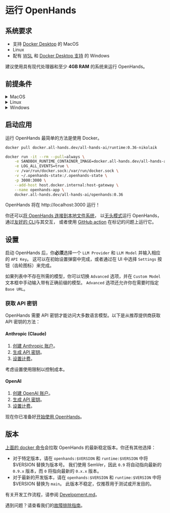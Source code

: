 # 运行 OpenHands

## 系统要求

- 支持 [Docker Desktop](https://docs.docker.com/desktop/setup/install/mac-install/#system-requirements) 的 MacOS
- Linux
- 配有 [WSL](https://learn.microsoft.com/en-us/windows/wsl/install) 和 [Docker Desktop 支持](https://docs.docker.com/desktop/setup/install/windows-install/#system-requirements) 的 Windows

建议使用具有现代处理器和至少 **4GB RAM** 的系统来运行 OpenHands。

## 前提条件

<details>
  <summary>MacOS</summary>

  **Docker Desktop**

  1. [在 Mac 上安装 Docker Desktop](https://docs.docker.com/desktop/setup/install/mac-install)。
  2. 打开 Docker Desktop，进入 `Settings > Advanced` 并确保启用了 `Allow the default Docker socket to be used`。
</details>

<details>
  <summary>Linux</summary>

  :::note
  已在 Ubuntu 22.04 上测试通过。
  :::

  **Docker Desktop**

  1. [在 Linux 上安装 Docker Desktop](https://docs.docker.com/desktop/setup/install/linux/)。

</details>

<details>
  <summary>Windows</summary>

  **WSL**

  1. [安装 WSL](https://learn.microsoft.com/en-us/windows/wsl/install)。
  2. 在 powershell 中运行 `wsl --version` 并确认 `Default Version: 2`。

  **Docker Desktop**

  1. [在 Windows 上安装 Docker Desktop](https://docs.docker.com/desktop/setup/install/windows-install)。
  2. 打开 Docker Desktop，进入 `Settings` 并确认以下设置：
  - General: 启用 `Use the WSL 2 based engine`。
  - Resources > WSL Integration: 启用 `Enable integration with my default WSL distro`。

  :::note
  下面启动应用的 docker 命令必须在 WSL 终端内运行。
  :::

</details>

## 启动应用

运行 OpenHands 最简单的方法是使用 Docker。

```bash
docker pull docker.all-hands.dev/all-hands-ai/runtime:0.36-nikolaik

docker run -it --rm --pull=always \
    -e SANDBOX_RUNTIME_CONTAINER_IMAGE=docker.all-hands.dev/all-hands-ai/runtime:0.36-nikolaik \
    -e LOG_ALL_EVENTS=true \
    -v /var/run/docker.sock:/var/run/docker.sock \
    -v ~/.openhands-state:/.openhands-state \
    -p 3000:3000 \
    --add-host host.docker.internal:host-gateway \
    --name openhands-app \
    docker.all-hands.dev/all-hands-ai/openhands:0.36
```

OpenHands 将在 http://localhost:3000 运行！

你还可以[将 OpenHands 连接到本地文件系统](https://docs.all-hands.dev/modules/usage/runtimes/docker#connecting-to-your-filesystem)，
以[无头模式](https://docs.all-hands.dev/modules/usage/how-to/headless-mode)运行 OpenHands，
通过[友好的 CLI](https://docs.all-hands.dev/modules/usage/how-to/cli-mode)与其交互，
或者使用 [GitHub action](https://docs.all-hands.dev/modules/usage/how-to/github-action) 在标记的问题上运行它。

## 设置

启动 OpenHands 后，你**必须**选择一个 `LLM Provider` 和 `LLM Model` 并输入相应的 `API Key`。
这可以在初始设置弹窗中完成，或者通过在 UI 中选择 `Settings` 按钮（齿轮图标）来完成。

如果列表中不存在所需的模型，你可以切换 `Advanced` 选项，并在 `Custom Model` 文本框中手动输入带有正确前缀的模型。
`Advanced` 选项还允许你在需要时指定 `Base URL`。

### 获取 API 密钥

OpenHands 需要 API 密钥才能访问大多数语言模型。以下是从推荐提供商获取 API 密钥的方法：

#### Anthropic (Claude)

1. [创建 Anthropic 账户](https://console.anthropic.com/)。
2. [生成 API 密钥](https://console.anthropic.com/settings/keys)。
3. [设置计费](https://console.anthropic.com/settings/billing)。

考虑设置使用限制以控制成本。

#### OpenAI

1. [创建 OpenAI 账户](https://platform.openai.com/)。
2. [生成 API 密钥](https://platform.openai.com/api-keys)。
3. [设置计费](https://platform.openai.com/account/billing/overview)。

现在你已准备好[开始使用 OpenHands](./getting-started)。

## 版本

[上面的 docker 命令](./installation#start-the-app)会拉取 OpenHands 的最新稳定版本。你还有其他选择：
- 对于特定版本，请在 `openhands:$VERSION` 和 `runtime:$VERSION` 中将 $VERSION 替换为版本号。
我们使用 SemVer，因此 `0.9` 将自动指向最新的 `0.9.x` 版本，而 `0` 将指向最新的 `0.x.x` 版本。
- 对于最新的开发版本，请在 `openhands:$VERSION` 和 `runtime:$VERSION` 中将 $VERSION 替换为 `main`。
此版本不稳定，仅推荐用于测试或开发目的。

有关开发工作流程，请参阅 [Development.md](https://github.com/All-Hands-AI/OpenHands/blob/main/Development.md)。

遇到问题？请查看我们的[故障排除指南](https://docs.all-hands.dev/modules/usage/troubleshooting)。